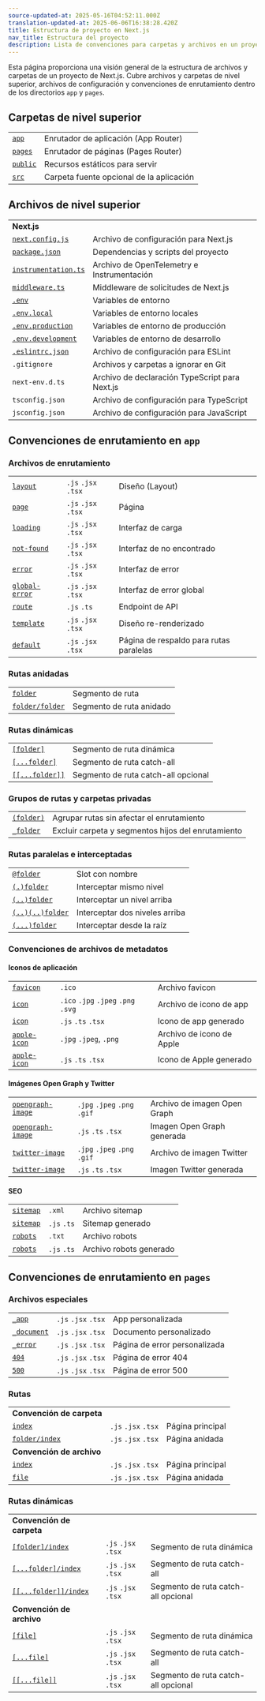 ```yaml
---
source-updated-at: 2025-05-16T04:52:11.000Z
translation-updated-at: 2025-06-06T16:38:28.420Z
title: Estructura de proyecto en Next.js
nav_title: Estructura del proyecto
description: Lista de convenciones para carpetas y archivos en un proyecto de Next.js
---
```


Esta página proporciona una visión general de la estructura de archivos y carpetas de un proyecto de Next.js. Cubre archivos y carpetas de nivel superior, archivos de configuración y convenciones de enrutamiento dentro de los directorios `app` y `pages`.

## Carpetas de nivel superior

|                                                                          |                                    |
| ------------------------------------------------------------------------ | ---------------------------------- |
| [`app`](/docs/app/building-your-application/routing)                     | Enrutador de aplicación (App Router) |
| [`pages`](/docs/pages/building-your-application/routing)                 | Enrutador de páginas (Pages Router) |
| [`public`](/docs/app/building-your-application/optimizing/static-assets) | Recursos estáticos para servir     |
| [`src`](/docs/app/building-your-application/configuring/src-directory)   | Carpeta fuente opcional de la aplicación |

## Archivos de nivel superior

|                                                                                             |                                         |
| ------------------------------------------------------------------------------------------- | --------------------------------------- |
| **Next.js**                                                                                 |                                         |
| [`next.config.js`](/docs/app/api-reference/next-config-js)                                  | Archivo de configuración para Next.js   |
| [`package.json`](/docs/getting-started/installation#manual-installation)                    | Dependencias y scripts del proyecto     |
| [`instrumentation.ts`](/docs/app/building-your-application/optimizing/instrumentation)      | Archivo de OpenTelemetry e Instrumentación |
| [`middleware.ts`](/docs/app/building-your-application/routing/middleware)                   | Middleware de solicitudes de Next.js    |
| [`.env`](/docs/app/building-your-application/configuring/environment-variables)             | Variables de entorno                    |
| [`.env.local`](/docs/app/building-your-application/configuring/environment-variables)       | Variables de entorno locales            |
| [`.env.production`](/docs/app/building-your-application/configuring/environment-variables)  | Variables de entorno de producción      |
| [`.env.development`](/docs/app/building-your-application/configuring/environment-variables) | Variables de entorno de desarrollo      |
| [`.eslintrc.json`](/docs/app/building-your-application/configuring/eslint)                  | Archivo de configuración para ESLint    |
| `.gitignore`                                                                                | Archivos y carpetas a ignorar en Git    |
| `next-env.d.ts`                                                                             | Archivo de declaración TypeScript para Next.js |
| `tsconfig.json`                                                                             | Archivo de configuración para TypeScript |
| `jsconfig.json`                                                                             | Archivo de configuración para JavaScript |

## Convenciones de enrutamiento en `app`

### Archivos de enrutamiento

|                                                                                 |                     |                              |
| ------------------------------------------------------------------------------- | ------------------- | ---------------------------- |
| [`layout`](/docs/app/api-reference/file-conventions/layout)                     | `.js` `.jsx` `.tsx` | Diseño (Layout)              |
| [`page`](/docs/app/api-reference/file-conventions/page)                         | `.js` `.jsx` `.tsx` | Página                       |
| [`loading`](/docs/app/api-reference/file-conventions/loading)                   | `.js` `.jsx` `.tsx` | Interfaz de carga            |
| [`not-found`](/docs/app/api-reference/file-conventions/not-found)               | `.js` `.jsx` `.tsx` | Interfaz de no encontrado    |
| [`error`](/docs/app/api-reference/file-conventions/error)                       | `.js` `.jsx` `.tsx` | Interfaz de error            |
| [`global-error`](/docs/app/api-reference/file-conventions/error#global-errorjs) | `.js` `.jsx` `.tsx` | Interfaz de error global     |
| [`route`](/docs/app/api-reference/file-conventions/route)                       | `.js` `.ts`         | Endpoint de API              |
| [`template`](/docs/app/api-reference/file-conventions/template)                 | `.js` `.jsx` `.tsx` | Diseño re-renderizado        |
| [`default`](/docs/app/api-reference/file-conventions/default)                   | `.js` `.jsx` `.tsx` | Página de respaldo para rutas paralelas |

### Rutas anidadas

|                                                                              |                      |
| ---------------------------------------------------------------------------- | -------------------- |
| [`folder`](/docs/app/building-your-application/routing#route-segments)       | Segmento de ruta     |
| [`folder/folder`](/docs/app/building-your-application/routing#nested-routes)  | Segmento de ruta anidado |

### Rutas dinámicas

|                                                                                                           |                                  |
| --------------------------------------------------------------------------------------------------------- | -------------------------------- |
| [`[folder]`](/docs/app/building-your-application/routing/dynamic-routes#convention)                       | Segmento de ruta dinámica        |
| [`[...folder]`](/docs/app/building-your-application/routing/dynamic-routes#catch-all-segments)            | Segmento de ruta catch-all       |
| [`[[...folder]]`](/docs/app/building-your-application/routing/dynamic-routes#optional-catch-all-segments) | Segmento de ruta catch-all opcional |

### Grupos de rutas y carpetas privadas

|                                                                                     |                                                  |
| ----------------------------------------------------------------------------------- | ------------------------------------------------ |
| [`(folder)`](/docs/app/building-your-application/routing/route-groups#convention)   | Agrupar rutas sin afectar el enrutamiento        |
| [`_folder`](/docs/app/building-your-application/routing/colocation#private-folders) | Excluir carpeta y segmentos hijos del enrutamiento |

### Rutas paralelas e interceptadas

|                                                                                                |                            |
| ---------------------------------------------------------------------------------------------- | -------------------------- |
| [`@folder`](/docs/app/building-your-application/routing/parallel-routes#convention)            | Slot con nombre            |
| [`(.)folder`](/docs/app/building-your-application/routing/intercepting-routes#convention)      | Interceptar mismo nivel    |
| [`(..)folder`](/docs/app/building-your-application/routing/intercepting-routes#convention)     | Interceptar un nivel arriba |
| [`(..)(..)folder`](/docs/app/building-your-application/routing/intercepting-routes#convention) | Interceptar dos niveles arriba |
| [`(...)folder`](/docs/app/building-your-application/routing/intercepting-routes#convention)    | Interceptar desde la raíz  |

### Convenciones de archivos de metadatos

#### Iconos de aplicación

|                                                                                                                 |                                     |                          |
| --------------------------------------------------------------------------------------------------------------- | ----------------------------------- | ------------------------ |
| [`favicon`](/docs/app/api-reference/file-conventions/metadata/app-icons#favicon)                                | `.ico`                              | Archivo favicon          |
| [`icon`](/docs/app/api-reference/file-conventions/metadata/app-icons#icon)                                      | `.ico` `.jpg` `.jpeg` `.png` `.svg` | Archivo de icono de app  |
| [`icon`](/docs/app/api-reference/file-conventions/metadata/app-icons#generate-icons-using-code-js-ts-tsx)       | `.js` `.ts` `.tsx`                  | Icono de app generado    |
| [`apple-icon`](/docs/app/api-reference/file-conventions/metadata/app-icons#apple-icon)                          | `.jpg` `.jpeg`, `.png`              | Archivo de icono de Apple |
| [`apple-icon`](/docs/app/api-reference/file-conventions/metadata/app-icons#generate-icons-using-code-js-ts-tsx) | `.js` `.ts` `.tsx`                  | Icono de Apple generado  |

#### Imágenes Open Graph y Twitter

|                                                                                                                             |                              |                            |
| --------------------------------------------------------------------------------------------------------------------------- | ---------------------------- | -------------------------- |
| [`opengraph-image`](/docs/app/api-reference/file-conventions/metadata/opengraph-image#opengraph-image)                      | `.jpg` `.jpeg` `.png` `.gif` | Archivo de imagen Open Graph |
| [`opengraph-image`](/docs/app/api-reference/file-conventions/metadata/opengraph-image#generate-images-using-code-js-ts-tsx) | `.js` `.ts` `.tsx`           | Imagen Open Graph generada |
| [`twitter-image`](/docs/app/api-reference/file-conventions/metadata/opengraph-image#twitter-image)                          | `.jpg` `.jpeg` `.png` `.gif` | Archivo de imagen Twitter  |
| [`twitter-image`](/docs/app/api-reference/file-conventions/metadata/opengraph-image#generate-images-using-code-js-ts-tsx)   | `.js` `.ts` `.tsx`           | Imagen Twitter generada    |

#### SEO

|                                                                                             |             |                       |
| ------------------------------------------------------------------------------------------- | ----------- | --------------------- |
| [`sitemap`](/docs/app/api-reference/file-conventions/metadata/sitemap#static-sitemapxml)    | `.xml`      | Archivo sitemap       |
| [`sitemap`](/docs/app/api-reference/file-conventions/metadata/sitemap#generate-a-sitemap)   | `.js` `.ts` | Sitemap generado      |
| [`robots`](/docs/app/api-reference/file-conventions/metadata/robots#static-robotstxt)       | `.txt`      | Archivo robots        |
| [`robots`](/docs/app/api-reference/file-conventions/metadata/robots#generate-a-robots-file) | `.js` `.ts` | Archivo robots generado |

## Convenciones de enrutamiento en `pages`

### Archivos especiales

|                                                                                                             |                     |                   |
| ----------------------------------------------------------------------------------------------------------- | ------------------- | ----------------- |
| [`_app`](/docs/pages/building-your-application/routing/custom-app)                                          | `.js` `.jsx` `.tsx` | App personalizada |
| [`_document`](/docs/pages/building-your-application/routing/custom-document)                                | `.js` `.jsx` `.tsx` | Documento personalizado |
| [`_error`](/docs/pages/building-your-application/routing/custom-error#more-advanced-error-page-customizing) | `.js` `.jsx` `.tsx` | Página de error personalizada |
| [`404`](/docs/pages/building-your-application/routing/custom-error#404-page)                                | `.js` `.jsx` `.tsx` | Página de error 404 |
| [`500`](/docs/pages/building-your-application/routing/custom-error#500-page)                                | `.js` `.jsx` `.tsx` | Página de error 500 |

### Rutas

|                                                                                                |                     |             |
| ---------------------------------------------------------------------------------------------- | ------------------- | ----------- |
| **Convención de carpeta**                                                                      |                     |             |
| [`index`](/docs/pages/building-your-application/routing/pages-and-layouts#index-routes)        | `.js` `.jsx` `.tsx` | Página principal |
| [`folder/index`](/docs/pages/building-your-application/routing/pages-and-layouts#index-routes) | `.js` `.jsx` `.tsx` | Página anidada |
| **Convención de archivo**                                                                      |                     |             |
| [`index`](/docs/pages/building-your-application/routing/pages-and-layouts#index-routes)        | `.js` `.jsx` `.tsx` | Página principal |
| [`file`](/docs/pages/building-your-application/routing/pages-and-layouts)                      | `.js` `.jsx` `.tsx` | Página anidada |

### Rutas dinámicas

|                                                                                                                   |                     |                                  |
| ----------------------------------------------------------------------------------------------------------------- | ------------------- | -------------------------------- |
| **Convención de carpeta**                                                                                         |                     |                                  |
| [`[folder]/index`](/docs/pages/building-your-application/routing/dynamic-routes)                                  | `.js` `.jsx` `.tsx` | Segmento de ruta dinámica        |
| [`[...folder]/index`](/docs/pages/building-your-application/routing/dynamic-routes#catch-all-segments)            | `.js` `.jsx` `.tsx` | Segmento de ruta catch-all       |
| [`[[...folder]]/index`](/docs/pages/building-your-application/routing/dynamic-routes#optional-catch-all-segments) | `.js` `.jsx` `.tsx` | Segmento de ruta catch-all opcional |
| **Convención de archivo**                                                                                               |                     |                                  |
| [`[file]`](/docs/pages/building-your-application/routing/dynamic-routes)                                          | `.js` `.jsx` `.tsx` | Segmento de ruta dinámica        |
| [`[...file]`](/docs/pages/building-your-application/routing/dynamic-routes#catch-all-segments)                    | `.js` `.jsx` `.tsx` | Segmento de ruta catch-all       |
| [`[[...file]]`](/docs/pages/building-your-application/routing/dynamic-routes#optional-catch-all-segments)         | `.js` `.jsx` `.tsx` | Segmento de ruta catch-all opcional |